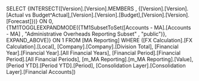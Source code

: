 SELECT {INTERSECT([Version].[Version].MEMBERS , {[Version].[Version].[Actual vs Budget^Actual],[Version].[Version].[Budget],[Version].[Version].[Forecast]})} ON 0, {TM1TOGGLEEXPANDMODE({TM1SubsetToSet([Accounts - MA].[Accounts - MA] , "Administrative Overheads Reporting Subset" , "public")}, EXPAND_ABOVE)} ON 1 FROM [MA Reporting] WHERE ([FX Calculation].[FX Calculation].[Local], [Company].[Company].[Division Total], [Financial Year].[Financial Year].[All Financial Years], [Financial Period].[Financial Period].[All Financial Periods], [m_MA Reporting].[m_MA Reporting].[Value], [Period YTD].[Period YTD].[Period], [Consolidation Layer].[Consolidation Layer].[Financial Accounts])